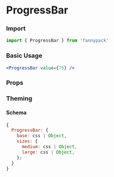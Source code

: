 
# ProgressBar

### Import

```jsx
import { ProgressBar } from 'fannypack'
```

### Basic Usage

```.jsx
<ProgressBar value={75} />
```

### Props

<PropsTable component={ProgressBar} />

### Theming

#### Schema

```jsx
{
  ProgressBar: {
    base: css | Object,
    sizes: {
      medium: css | Object,
      lərge: css | Object,
    };
  }
}
```
